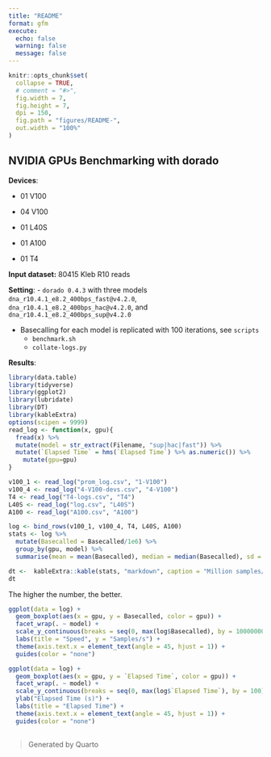 ```yaml
---
title: "README"
format: gfm
execute:
  echo: false
  warning: false
  message: false
---
```


```r
knitr::opts_chunk$set(
  collapse = TRUE,
  # comment = "#>",
  fig.width = 7,
  fig.height = 7,
  dpi = 150,
  fig.path = "figures/README-",
  out.width = "100%"
)
```

## NVIDIA GPUs Benchmarking with dorado
**Devices**:

 - 01 V100
 
 - 04 V100
 
 - 01 L40S
 
 - 01 A100
 
 - 01 T4

**Input dataset:** 80415 Kleb R10 reads

**Setting**:
 - `dorado 0.4.3` with three models `dna_r10.4.1_e8.2_400bps_fast@v4.2.0`, `dna_r10.4.1_e8.2_400bps_hac@v4.2.0`, and `dna_r10.4.1_e8.2_400bps_sup@v4.2.0`

 - Basecalling for each model is replicated with 100 iterations, see `scripts`
    - `benchmark.sh`
    - `collate-logs.py`

**Results**:
```r
library(data.table)
library(tidyverse)
library(ggplot2)
library(lubridate)
library(DT)
library(kableExtra)
options(scipen = 9999)
read_log <- function(x, gpu){
  fread(x) %>% 
  mutate(model = str_extract(Filename, "sup|hac|fast")) %>% 
  mutate(`Elapsed Time` = hms(`Elapsed Time`) %>% as.numeric()) %>% 
    mutate(gpu=gpu)
}

v100_1 <- read_log("prom_log.csv", "1-V100")
v100_4 <- read_log("4-V100-devs.csv", "4-V100")
T4 <- read_log("T4-logs.csv", "T4")
L40S <- read_log("log.csv", "L40S")
A100 <- read_log("A100.csv", "A100")

log <- bind_rows(v100_1, v100_4, T4, L40S, A100)
stats <- log %>% 
  mutate(Basecalled = Basecalled/1e6) %>% 
  group_by(gpu, model) %>% 
  summarise(mean = mean(Basecalled), median = median(Basecalled), sd = sd(Basecalled))

dt <-  kableExtra::kable(stats, "markdown", caption = "Million samples/s")
dt
```

The higher the number, the better.
```r
ggplot(data = log) +
  geom_boxplot(aes(x = gpu, y = Basecalled, color = gpu)) +
  facet_wrap(. ~ model) +
  scale_y_continuous(breaks = seq(0, max(log$Basecalled), by = 10000000), labels = scales::unit_format(unit = "M", scale = 1e-6)) +
  labs(title = "Speed", y = "Samples/s") +
  theme(axis.text.x = element_text(angle = 45, hjust = 1)) +
  guides(color = "none")
```


```r
ggplot(data = log) +
  geom_boxplot(aes(x = gpu, y = `Elapsed Time`, color = gpu)) +
  facet_wrap(. ~ model) +
  scale_y_continuous(breaks = seq(0, max(log$`Elapsed Time`), by = 100)) +
  ylab("Elapsed Time (s)") +
  labs(title = "Elapsed Time") +
  theme(axis.text.x = element_text(angle = 45, hjust = 1)) +
  guides(color = "none")
  
```

> Generated by Quarto
